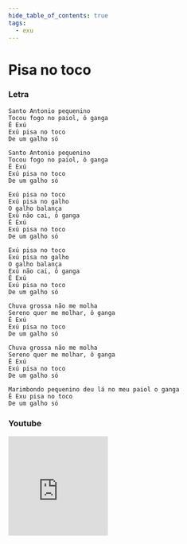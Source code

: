 ```yaml
---
hide_table_of_contents: true
tags:
  - exu
---
```


# Pisa no toco

### Letra

```text
Santo Antonio pequenino
Tocou fogo no paiol, ô ganga
Ê Exú
Exú pisa no toco
De um galho só

Santo Antonio pequenino
Tocou fogo no paiol, ô ganga
Ê Exú
Exú pisa no toco
De um galho só

Exú pisa no toco
Exú pisa no galho
O galho balança
Exú não cai, ô ganga
Ê Exú
Exú pisa no toco
De um galho só

Exú pisa no toco
Exú pisa no galho
O galho balança
Exú não cai, ô ganga
Ê Exú
Exú pisa no toco
De um galho só

Chuva grossa não me molha
Sereno quer me molhar, ô ganga
Ê Exú
Exú pisa no toco
De um galho só

Chuva grossa não me molha
Sereno quer me molhar, ô ganga
Ê Exú
Exú pisa no toco
De um galho só

Marimbondo pequenino deu lá no meu paiol o ganga
Ê Exu pisa no toco
De um galho só
```

### Youtube

<iframe
  width="200"
  height="200"
  src="https://www.youtube.com/embed/a2EVduIsFHc"
  title="YouTube video player"
  frameborder="0"
  allow="accelerometer; autoplay; clipboard-write; encrypted-media; gyroscope; picture-in-picture; web-share"
  referrerpolicy="strict-origin-when-cross-origin"
  allowfullscreen
></iframe>
